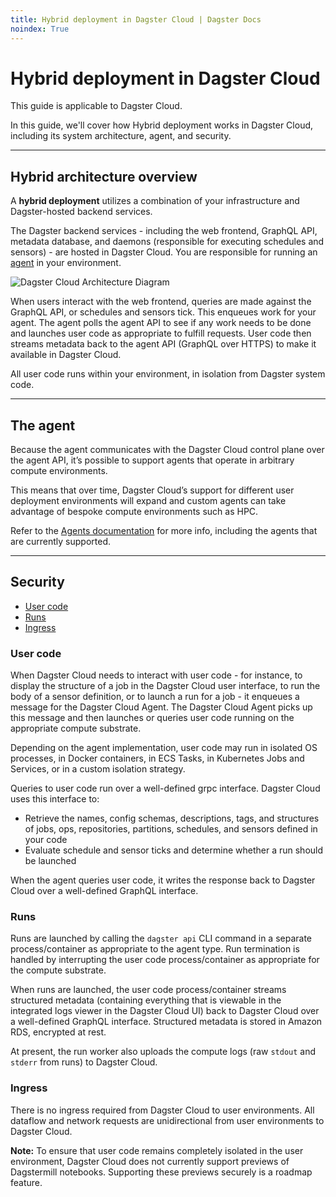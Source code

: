 ```yaml
---
title: Hybrid deployment in Dagster Cloud | Dagster Docs
noindex: True
---
```


# Hybrid deployment in Dagster Cloud

<Note>This guide is applicable to Dagster Cloud.</Note>

In this guide, we'll cover how Hybrid deployment works in Dagster Cloud, including its system architecture, agent, and security.

---

## Hybrid architecture overview

A **hybrid deployment** utilizes a combination of your infrastructure and Dagster-hosted backend services.

The Dagster backend services - including the web frontend, GraphQL API, metadata database, and daemons (responsible for executing schedules and sensors) - are hosted in Dagster Cloud. You are responsible for running an [agent](/dagster-cloud/deployment/agents) in your environment.

<Image
alt="Dagster Cloud Architecture Diagram"
src="/images/dagster-cloud/deployment/hybrid-architecture.png"
width={1583}
height={765}
/>

When users interact with the web frontend, queries are made against the GraphQL API, or schedules and sensors tick. This enqueues work for your agent. The agent polls the agent API to see if any work needs to be done and launches user code as appropriate to fulfill requests. User code then streams metadata back to the agent API (GraphQL over HTTPS) to make it available in Dagster Cloud.

All user code runs within your environment, in isolation from Dagster system code.

---

## The agent

Because the agent communicates with the Dagster Cloud control plane over the agent API, it’s possible to support agents that operate in arbitrary compute environments.

This means that over time, Dagster Cloud’s support for different user deployment environments will expand and custom agents can take advantage of bespoke compute environments such as HPC.

Refer to the [Agents documentation](/dagster-cloud/deployment/agents) for more info, including the agents that are currently supported.

---

## Security

- [User code](#user-code)
- [Runs](#runs)
- [Ingress](#ingress)

### User code

When Dagster Cloud needs to interact with user code - for instance, to display the structure of a job in the Dagster Cloud user interface, to run the body of a sensor definition, or to launch a run for a job - it enqueues a message for the Dagster Cloud Agent. The Dagster Cloud Agent picks up this message and then launches or queries user code running on the appropriate compute substrate.

Depending on the agent implementation, user code may run in isolated OS processes, in Docker containers, in ECS Tasks, in Kubernetes Jobs and Services, or in a custom isolation strategy.

Queries to user code run over a well-defined grpc interface. Dagster Cloud uses this interface to:

- Retrieve the names, config schemas, descriptions, tags, and structures of jobs, ops, repositories, partitions, schedules, and sensors defined in your code
- Evaluate schedule and sensor ticks and determine whether a run should be launched

When the agent queries user code, it writes the response back to Dagster Cloud over a well-defined GraphQL interface.

### Runs

Runs are launched by calling the `dagster api` CLI command in a separate process/container as appropriate to the agent type. Run termination is handled by interrupting the user code process/container as appropriate for the compute substrate.

When runs are launched, the user code process/container streams structured metadata (containing everything that is viewable in the integrated logs viewer in the Dagster Cloud UI) back to Dagster Cloud over a well-defined GraphQL interface. Structured metadata is stored in Amazon RDS, encrypted at rest.

At present, the run worker also uploads the compute logs (raw `stdout` and `stderr` from runs) to Dagster Cloud.

### Ingress

There is no ingress required from Dagster Cloud to user environments. All dataflow and network requests are unidirectional from user environments to Dagster Cloud.

**Note:** To ensure that user code remains completely isolated in the user environment, Dagster Cloud does not currently support previews of Dagstermill notebooks. Supporting these previews securely is a roadmap feature.
